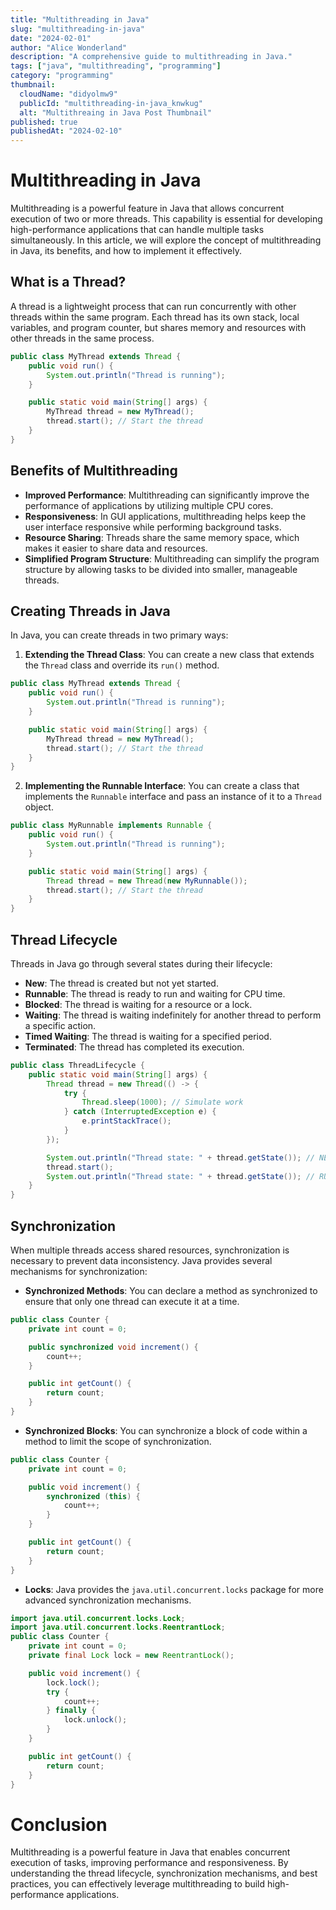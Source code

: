 ```yaml
---
title: "Multithreading in Java"
slug: "multithreading-in-java"
date: "2024-02-01"
author: "Alice Wonderland"
description: "A comprehensive guide to multithreading in Java."
tags: ["java", "multithreading", "programming"]
category: "programming"
thumbnail: 
  cloudName: "didyolmw9"
  publicId: "multithreading-in-java_knwkug"
  alt: "Multithreaing in Java Post Thumbnail"
published: true 
publishedAt: "2024-02-10"
---
```


# Multithreading in Java

Multithreading is a powerful feature in Java that allows concurrent execution of two or more threads. This capability is essential for developing high-performance applications that can handle multiple tasks simultaneously. In this article, we will explore the concept of multithreading in Java, its benefits, and how to implement it effectively.

## What is a Thread?

A thread is a lightweight process that can run concurrently with other threads within the same program. Each thread has its own stack, local variables, and program counter, but shares memory and resources with other threads in the same process.

```java
public class MyThread extends Thread {
    public void run() {
        System.out.println("Thread is running");
    }

    public static void main(String[] args) {
        MyThread thread = new MyThread();
        thread.start(); // Start the thread
    }
}
```

## Benefits of Multithreading

- **Improved Performance**: Multithreading can significantly improve the performance of applications by utilizing multiple CPU cores.
- **Responsiveness**: In GUI applications, multithreading helps keep the user interface responsive while performing background tasks.
- **Resource Sharing**: Threads share the same memory space, which makes it easier to share data and resources.
- **Simplified Program Structure**: Multithreading can simplify the program structure by allowing tasks to be divided into smaller, manageable threads.

## Creating Threads in Java

In Java, you can create threads in two primary ways:

1. **Extending the Thread Class**: You can create a new class that extends the `Thread` class and override its `run()` method.

```java
public class MyThread extends Thread {
    public void run() {
        System.out.println("Thread is running");
    }

    public static void main(String[] args) {
        MyThread thread = new MyThread();
        thread.start(); // Start the thread
    }
}
```

2. **Implementing the Runnable Interface**: You can create a class that implements the `Runnable` interface and pass an instance
of it to a `Thread` object.

```java
public class MyRunnable implements Runnable {
    public void run() {
        System.out.println("Thread is running");
    }

    public static void main(String[] args) {
        Thread thread = new Thread(new MyRunnable());
        thread.start(); // Start the thread
    }
}
```

## Thread Lifecycle

Threads in Java go through several states during their lifecycle:

- **New**: The thread is created but not yet started.
- **Runnable**: The thread is ready to run and waiting for CPU time.
- **Blocked**: The thread is waiting for a resource or a lock.
- **Waiting**: The thread is waiting indefinitely for another thread to perform a specific action.
- **Timed Waiting**: The thread is waiting for a specified period.
- **Terminated**: The thread has completed its execution.

```java
public class ThreadLifecycle {
    public static void main(String[] args) {
        Thread thread = new Thread(() -> {
            try {
                Thread.sleep(1000); // Simulate work
            } catch (InterruptedException e) {
                e.printStackTrace();
            }
        });

        System.out.println("Thread state: " + thread.getState()); // NEW
        thread.start();
        System.out.println("Thread state: " + thread.getState()); // RUNNABLE
    }
}
```
## Synchronization

When multiple threads access shared resources, synchronization is necessary to prevent data inconsistency. Java provides several mechanisms for synchronization:

- **Synchronized Methods**: You can declare a method as synchronized to ensure that only one thread can execute it at a time.

```java
public class Counter {
    private int count = 0;

    public synchronized void increment() {
        count++;
    }

    public int getCount() {
        return count;
    }
}
```

- **Synchronized Blocks**: You can synchronize a block of code within a method to limit the scope of synchronization.

```java
public class Counter {
    private int count = 0;

    public void increment() {
        synchronized (this) {
            count++;
        }
    }

    public int getCount() {
        return count;
    }
}
```

- **Locks**: Java provides the `java.util.concurrent.locks` package for more advanced synchronization mechanisms.

```java
import java.util.concurrent.locks.Lock;
import java.util.concurrent.locks.ReentrantLock;
public class Counter {
    private int count = 0;
    private final Lock lock = new ReentrantLock();

    public void increment() {
        lock.lock();
        try {
            count++;
        } finally {
            lock.unlock();
        }
    }

    public int getCount() {
        return count;
    }
}
```

# Conclusion

Multithreading is a powerful feature in Java that enables concurrent execution of tasks, improving performance and responsiveness. By understanding the thread lifecycle, synchronization mechanisms, and best practices, you can effectively leverage multithreading to build high-performance applications.

